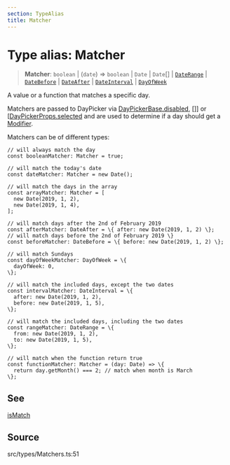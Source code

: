 ```yaml
---
section: TypeAlias
title: Matcher
---
```


# Type alias: Matcher

> **Matcher**: `boolean` \| (`date`) => `boolean` \| `Date` \| `Date`[] \| [`DateRange`](/api/latest/type-aliases/DateRange.mdx) \| [`DateBefore`](/api/latest/type-aliases/DateBefore.mdx) \| [`DateAfter`](/api/latest/type-aliases/DateAfter.mdx) \| [`DateInterval`](/api/latest/type-aliases/DateInterval.mdx) \| [`DayOfWeek`](/api/latest/type-aliases/DayOfWeek.mdx)

A value or a function that matches a specific day.

Matchers are passed to DayPicker via [DayPickerBase.disabled](/api/latest/interfaces/DayPickerBase.mdx),
[]] or [[DayPickerProps.selected](/api/latest/interfaces/DayPickerBase.mdx) and are used to
determine if a day should get a [Modifier](/api/latest/type-aliases/Modifier.mdx).

Matchers can be of different types:

    // will always match the day
    const booleanMatcher: Matcher = true;

    // will match the today's date
    const dateMatcher: Matcher = new Date();

    // will match the days in the array
    const arrayMatcher: Matcher = [
      new Date(2019, 1, 2),
      new Date(2019, 1, 4),
    ];

    // will match days after the 2nd of February 2019
    const afterMatcher: DateAfter = \{ after: new Date(2019, 1, 2) \};
    // will match days before the 2nd of February 2019 \}
    const beforeMatcher: DateBefore = \{ before: new Date(2019, 1, 2) \};

    // will match Sundays
    const dayOfWeekMatcher: DayOfWeek = \{
      dayOfWeek: 0,
    \};

    // will match the included days, except the two dates
    const intervalMatcher: DateInterval = \{
      after: new Date(2019, 1, 2),
      before: new Date(2019, 1, 5),
    \};

    // will match the included days, including the two dates
    const rangeMatcher: DateRange = \{
      from: new Date(2019, 1, 2),
      to: new Date(2019, 1, 5),
    \};

    // will match when the function return true
    const functionMatcher: Matcher = (day: Date) => \{
      return day.getMonth() === 2; // match when month is March
    \};

## See

[isMatch](/api/latest/functions/isMatch.mdx)

## Source

src/types/Matchers.ts:51
